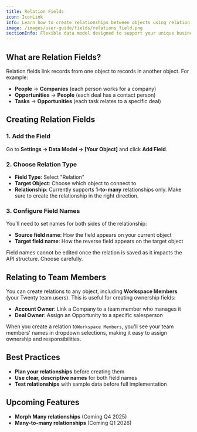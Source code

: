 ```yaml
---
title: Relation Fields
icon: IconLink
info: Learn how to create relationships between objects using relation fields and configure 1-to-many relationships.
image: /images/user-guide/fields/relations_field.png
sectionInfo: Flexible data model designed to support your unique business processes
---
```


## What are Relation Fields?

Relation fields link records from one object to records in another object. For example:
- **People** → **Companies** (each person works for a company)
- **Opportunities** → **People** (each deal has a contact person)
- **Tasks** → **Opportunities** (each task relates to a specific deal)

## Creating Relation Fields

### 1. Add the Field
Go to **Settings → Data Model → [Your Object]** and click **Add Field**.

### 2. Choose Relation Type
- **Field Type**: Select "Relation"
- **Target Object**: Choose which object to connect to
- **Relationship**: Currently supports **1-to-many** relationships only. Make sure to create the relationship in the right direction. 

### 3. Configure Field Names
You'll need to set names for both sides of the relationship:
- **Source field name**: How the field appears on your current object
- **Target field name**: How the reverse field appears on the target object

<ArticleWarning>
Field names cannot be edited once the relation is saved as it impacts the API structure. Choose carefully.
</ArticleWarning>

## Relating to Team Members

You can create relations to any object, including **Workspace Members** (your Twenty team users). This is useful for creating ownership fields:

- **Account Owner**: Link a Company to a team member who manages it
- **Deal Owner**: Assign an Opportunity to a specific salesperson  

When you create a relation to`Workspace Members`, you'll see your team members' names in dropdown selections, making it easy to assign ownership and responsibilities.

## Best Practices

- **Plan your relationships** before creating them
- **Use clear, descriptive names** for both field names
- **Test relationships** with sample data before full implementation

## Upcoming Features
- **Morph Many relationships** (Coming Q4 2025)
- **Many-to-many relationships** (Coming Q1 2026)

<ArticleEditContent></ArticleEditContent>
